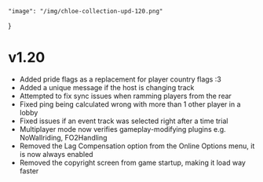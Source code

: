     "image": "/img/chloe-collection-upd-120.png"
}

# v1.20

- Added pride flags as a replacement for player country flags :3
- Added a unique message if the host is changing track
- Attempted to fix sync issues when ramming players from the rear
- Fixed ping being calculated wrong with more than 1 other player in a lobby
- Fixed issues if an event track was selected right after a time trial
- Multiplayer mode now verifies gameplay-modifying plugins e.g. NoWallriding, FO2Handling
- Removed the Lag Compensation option from the Online Options menu, it is now always enabled
- Removed the copyright screen from game startup, making it load way faster